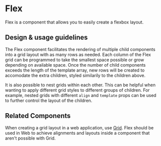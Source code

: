 
<Meta title="Components/Layouts and Structure/Flex/Docs" component={Flex} />

# Flex

Flex is a component that allows you to easily create a flexbox layout.

## Design & usage guidelines

The Flex component facilitates the rendering of multiple child components into a
grid layout with as many rows as needed. Each column of the Flex grid can be
programmed to take the smallest space possible or grow depending on available
space. Once the number of child components exceeds the length of the template
array, new rows will be created to accomodate the extra children, styled
similarily to the children above.

It is also possible to nest grids within each other. This can be helpful when
wanting to apply different grid styles to different groups of children. For
example, nested grids with different `align` and `template` props can be used to
further control the layout of the children.

## Related Components

When creating a grid layout in a web application, use
[Grid](../?path=/docs/components-layouts-and-structure-grid-docs--page). Flex
should be used in Web to achieve alignments and layouts inside a component that
aren't possible with Grid.

